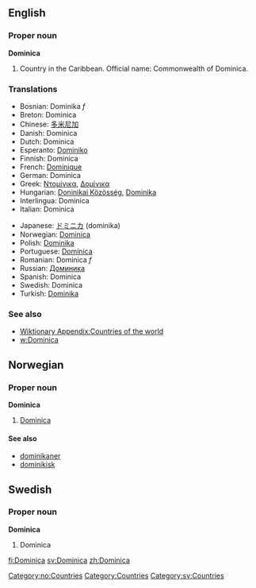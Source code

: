 ==English==
===Proper noun===
'''Dominica'''
# Country in the Caribbean. Official name: Commonwealth of Dominica.

===Translations===
{{top}}
*Bosnian: Dominika ''f''
*Breton: Dominica
*Chinese: [[多米尼加]]
*Danish: Dominica
*Dutch: Dominica
*Esperanto: [[Dominiko]]
*Finnish: Dominica
*French: [[Dominique]]
*German: Dominica
*Greek: [[Ντομίνικα]], [[Δομίνικα]]
*Hungarian: [[Doninikai Közösség]], [[Dominika]]
*Interlingua: Dominica
*Italian: Dominica
{{mid}}
*Japanese: [[ドミニカ]] (dominika)
*Norwegian: [[#Norwegian|Dominica]]
*Polish: [[Dominika]]
*Portuguese: [[Domínica]]
*Romanian: Dominica ''f''
*Russian: [[Доминика]]
*Spanish: Dominica
*Swedish: Dominica
*Turkish: [[Dominika]]
{{bottom}}

===See also===
*[[Wiktionary Appendix:Countries of the world]]
*[[w:Dominica]]

==Norwegian==
===Proper noun===
[[Category:no:Countries]]
'''Dominica'''
#[[#English|Dominica]]
====See also====
*[[dominikaner]]
*[[dominikisk]]

==Swedish==
===Proper noun===
'''Dominica'''

#Dominica

[[Category:Countries]]
[[Category:sv:Countries]]

[[fi:Dominica]]
[[sv:Dominica]]
[[zh:Dominica]]